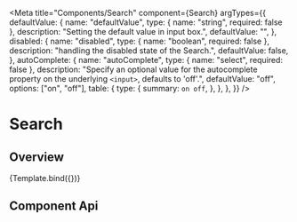
<Meta
  title="Components/Search"
  component={Search}
  argTypes={{
    defaultValue: {
      name: "defaultValue",
      type: { name: "string", required: false },
      description: "Setting the default value in input box.",
      defaultValue: "",
    },
    disabled: {
      name: "disabled",
      type: { name: "boolean", required: false },
      description: "handling the disabled state of the Search.",
      defaultValue: false,
    },
    autoComplete: {
      name: "autoComplete",
      type: { name: "select", required: false },
      description:
        "Specify an optional value for the autocomplete property on the underlying `<input>`, defaults to 'off'.",
      defaultValue: "off",
      options: ["on", "off"],
      table: {
        type: {
          summary: `on off`,
        },
      },
    },
  }}
/>

# Search

## Overview


<Canvas>
  <Story name="Default">{Template.bind({})}</Story>
</Canvas>

## Component Api

<ArgsTable story="Default" />

